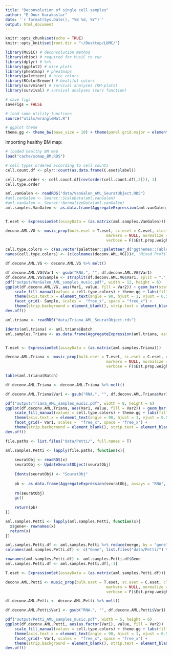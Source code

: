 ```yaml
---
title: "Deconvolution of single cell samples"
author: "E Onur Karakaslar"
date: '`r format(Sys.Date(), "%B %d, %Y")`'
output: html_document
---
```


```r
knitr::opts_chunk$set(echo = TRUE)
knitr::opts_knit$set(root.dir = "~/Desktop/LUMC/")
```

```r
library(MuSiC) # deconvolution method
library(xbioc) # required for MusiC to run
library(dplyr) # %>%
library(ggplot2) # nice plots
library(pheatmap) # pheatmaps
library(paletteer) # nice colors
library(RColorBrewer) # beatiful colors
library(survminer) # survival analyses (KM-plots)
library(survival) # survival analyses (surv function)

# save figs 
saveFigs = FALSE

# load some utility functions
source("utils/wrangleMat.R") 

# ggplot theme
theme.gg <- theme_bw(base_size = 10) + theme(panel.grid.major = element_blank(), panel.grid.minor = element_blank())

```


Importing healthy BM map:
```r
# loaded healthy BM map
load("cache/scmap_BM.RDS")

# cell types ordered according to cell counts
cell.count.df <- plyr::count(as.data.frame(C.eset$label))

cell.type.order <- cell.count.df[rev(order(cell.count.df[,2])), 1]
cell.type.order
```


```r
aml.vanGalen <- readRDS("data/VanGalen_AML_SeuratObject.RDS")
#aml.vanGalen <- Seurat::ScaleData(aml.vanGalen)
#aml.vanGalen <- Seurat::NormalizeData(aml.vanGalen)
aml.samples.VanGalen <- as.data.frame(AggregateExpression(aml.vanGalen, assays = "RNA", slot = "count"))


T.eset <- ExpressionSet(assayData = (as.matrix(aml.samples.VanGalen)))

deconv.AML.VG <- music_prop(bulk.eset = T.eset, sc.eset = C.eset, clusters = 'label',
                                            markers = NULL, normalize = FALSE, samples = 'Sample', 
                                            verbose = F)$Est.prop.weighted

```

```r
cell.type.colors <- c(as.vector(paletteer::paletteer_d("ggthemes::Tableau_20")))#, "#7d1a1a", "#595959")
names(cell.type.colors) <- (c(colnames(deconv.AML.VG)))#, "Mixed Profiles", "Others"))
```


```r
df.deconv.AML.VG <- deconv.AML.VG %>% melt()

df.deconv.AML.VG$Var1 <- gsub("RNA.", "", df.deconv.AML.VG$Var1)
df.deconv.AML.VG$Sample <- strsplit(df.deconv.AML.VG$Var1, split = ".", fixed = T) %>% sapply(function(x){x[1]})
pdf("output/VanGalen_AML_samples_music.pdf", width = 12, height = 6)
ggplot(df.deconv.AML.VG, aes(Var1, value, fill = Var2)) + geom_bar(stat = "identity") + 
    scale_fill_manual(values = cell.type.colors) + theme.gg + labs(fill = "Cell Types") + 
    theme(axis.text.x = element_text(angle = 90, hjust = 1, vjust = 0.5)) + xlab("Patients/Days") + ylab("Cell Type Fraction") + 
    facet_grid(~ Sample, scales =  "free_x", space = "free_x") + 
    theme(strip.background = element_blank(), strip.text = element_blank())
dev.off()

```


```r
aml.triana <- readRDS("data/Triana_AML_SeuratObject.rds")

Idents(aml.triana) <- aml.triana$Batch
aml.samples.Triana <- as.data.frame(AggregateExpression(aml.triana, assays = "RNA", slot = "count"))


T.eset <- ExpressionSet(assayData = (as.matrix(aml.samples.Triana)))

deconv.AML.Triana <- music_prop(bulk.eset = T.eset, sc.eset = C.eset, clusters = 'label',
                                            markers = NULL, normalize = FALSE, samples = 'Sample', 
                                            verbose = F)$Est.prop.weighted

table(aml.triana$Batch)
```





```r

df.deconv.AML.Triana <- deconv.AML.Triana %>% melt()

df.deconv.AML.Triana$Var1 <- gsub("RNA.", "", df.deconv.AML.Triana$Var1)

pdf("output/Triana_AML_samples_music.pdf", width = 8, height = 6)
ggplot(df.deconv.AML.Triana, aes(Var1, value, fill = Var2)) + geom_bar(stat = "identity") + 
    scale_fill_manual(values = cell.type.colors) + theme.gg + labs(fill = "Cell Types") + 
    theme(axis.text.x = element_text(angle = 90, hjust = 1, vjust = 0.5)) + xlab("Patients") + ylab("Cell Type Fraction") + 
    facet_grid(~ Var1, scales =  "free_x", space = "free_x") + 
    theme(strip.background = element_blank(), strip.text = element_blank())
dev.off()

```


```r

file.paths <- list.files("data/Petti/", full.names = T)

aml.samples.Petti <- lapply(file.paths, function(x){
    
    seuratObj <- readRDS(x)
    seuratObj <- UpdateSeuratObject(seuratObj)
    
    Idents(seuratObj) <- "SeuratObj"
    
    pb <- as.data.frame(AggregateExpression(seuratObj, assays = "RNA", slot = "count" ))
    
    rm(seuratObj)
    gc()
    
    return(pb)
})

aml.samples.Petti <- lapply(aml.samples.Petti, function(x){
  x$gene<- rownames(x)
  return(x)
}) 

aml.samples.Petti.df <- aml.samples.Petti %>% reduce(merge, by = "gene")
colnames(aml.samples.Petti.df) <- c("Gene", list.files("data/Petti/") %>% strsplit(".", fixed = T) %>% sapply(function(x){x[1]}))

rownames(aml.samples.Petti.df) <- aml.samples.Petti.df$Gene
aml.samples.Petti.df <- aml.samples.Petti.df[,-1]

T.eset <- ExpressionSet(assayData = (as.matrix(aml.samples.Petti.df)))

deconv.AML.Petti <- music_prop(bulk.eset = T.eset, sc.eset = C.eset, clusters = 'label',
                                            markers = NULL, normalize = FALSE, samples = 'Sample', 
                                            verbose = F)$Est.prop.weighted
```

```r
df.deconv.AML.Petti <- deconv.AML.Petti %>% melt()

df.deconv.AML.Petti$Var1 <- gsub("RNA.", "", df.deconv.AML.Petti$Var1)

pdf("output/Petti_AML_samples_music.pdf", width = 5, height = 6)
ggplot(df.deconv.AML.Petti, aes(as.factor(Var1), value, fill = Var2)) + geom_bar(stat = "identity") + 
    scale_fill_manual(values = cell.type.colors) + theme.gg + labs(fill = "Cell Types") + 
    theme(axis.text.x = element_text(angle = 90, hjust = 1, vjust = 0.5)) + xlab("Patients") + ylab("Cell Type Fraction") + 
    facet_grid(~ Var1, scales =  "free_x", space = "free_x") + 
    theme(strip.background = element_blank(), strip.text = element_blank())
dev.off()

```


